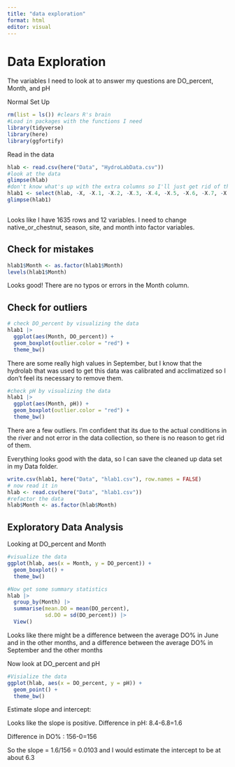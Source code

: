 ```yaml
---
title: "data exploration"
format: html
editor: visual
---
```


# Data Exploration

The variables I need to look at to answer my questions are DO_percent, Month, and pH

Normal Set Up

```r
rm(list = ls()) #clears R's brain
#Load in packages with the functions I need
library(tidyverse)
library(here)
library(ggfortify)
```

Read in the data

```r
hlab <- read.csv(here("Data", "HydroLabData.csv"))
#look at the data
glimpse(hlab)
#don't know what's up with the extra columns so I'll just get rid of them 
hlab1 <- select(hlab, -X, -X.1, -X.2, -X.3, -X.4, -X.5, -X.6, -X.7, -X.8, -X.9, -X.10, -X.11 )
glimpse(hlab1)
  
```

Looks like I have 1635 rows and 12 variables. I need to change native_or_chestnut, season, site, and month into factor variables.

## Check for mistakes

```r
hlab1$Month <- as.factor(hlab1$Month)
levels(hlab1$Month)
```

Looks good! There are no typos or errors in the Month column.

## Check for outliers

```r
# check DO_percent by visualizing the data
hlab1 |>
  ggplot(aes(Month, DO_percent)) + 
  geom_boxplot(outlier.color = "red") + 
  theme_bw()
```

There are some really high values in September, but I know that the hydrolab that was used to get this data was calibrated and acclimatized so I don't feel its necessary to remove them.

```r
#check pH by visualizing the data
hlab1 |>
  ggplot(aes(Month, pH)) + 
  geom_boxplot(outlier.color = "red") + 
  theme_bw()
```

There are a few outliers. I'm confident that its due to the actual conditions in the river and not error in the data collection, so there is no reason to get rid of them.

Everything looks good with the data, so I can save the cleaned up data set in my Data folder.

```r
write.csv(hlab1, here("Data", "hlab1.csv"), row.names = FALSE)
# now read it in
hlab <- read.csv(here("Data", "hlab1.csv"))
#refactor the data
hlab$Month <- as.factor(hlab$Month)
```

## Exploratory Data Analysis

Looking at DO_percent and Month

```r
#visualize the data
ggplot(hlab, aes(x = Month, y = DO_percent)) + 
  geom_boxplot() + 
  theme_bw()
```

```r
#Now get some summary statistics
hlab |> 
  group_by(Month) |> 
  summarise(mean.DO = mean(DO_percent),
            sd.DO = sd(DO_percent)) |> 
  View()
```

Looks like there might be a difference between the average DO% in June and in the other months, and a difference between the average DO% in September and the other months

Now look at DO_percent and pH

```r
#Visialize the data
ggplot(hlab, aes(x = DO_percent, y = pH)) + 
  geom_point() + 
  theme_bw()
```

Estimate slope and intercept:

Looks like the slope is positive. Difference in pH: 8.4-6.8=1.6

Difference in DO% : 156-0=156

So the slope = 1.6/156 = 0.0103 and I would estimate the intercept to be at about 6.3
